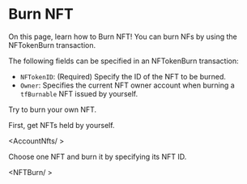 
# Burn NFT

On this page, learn how to Burn NFT!
You can burn NFs by using the NFTokenBurn transaction.

<LinkCard href='https://xrpl.org/nftokenburn.html' />

The following fields can be specified in an NFTokenBurn transaction:

- `NFTokenID`: (Required) Specify the ID of the NFT to be burned.
- `Owner`: Specifies the current NFT owner account when burning a `tfBurnable` NFT issued by yourself.

Try to burn your own NFT.

First, get NFTs held by yourself.

<AccountNfts/ >

Choose one NFT and burn it by specifying its NFT ID.

<NFTBurn/ >
